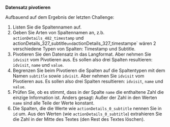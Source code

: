 **Datensatz pivotieren**


Aufbauend auf dem Ergebnis der letzten Challenge:

1. Listen Sie die Spaltennamen auf.
2. Geben Sie Arten von Spaltennamen an, z.b. `actionDetails_482_timestamp` und actionDetails_327_subtitle` und `actionDetails_327_timestampe` wären 2 verschiedene Typen von Spalten: Timestamp und Subtitle.
2. Pivotieren Sie den Datensatz in das Langformat. Aber nehmen Sie `idvisit` vom Pivotieren aus. Es sollen also drei Spalten resultieren: `idvisit`, `name` und `value`.
3. Begrenzen Sie beim Pivotieren die Spalten auf die Spaltentypen mit dem Namen `subtitle` sowie `idvisit`.  Aber nehmen Sie `idvisit` vom Pivotieren aus. Es sollen also drei Spalten resultieren: `idvisit`, `name` und `value`.
4. Prüfen Sie, ob es stimmt, dass in der Spalte `name` die enthaltene Zahl die einzige Information ist. Anders gesagt: Außer der Zahl in den Werten `name` sind alle Teile der Werte konstant.
5. Die Spalten, die die Werte wie `actionDetails_0_subtitle` nennen Sie in `id` um. Aus den Werten (wie `actionDetails_0_subtitle`) extrahieren Sie die Zahl in der Mitte des Textes (den Rest des Textes löschen).




